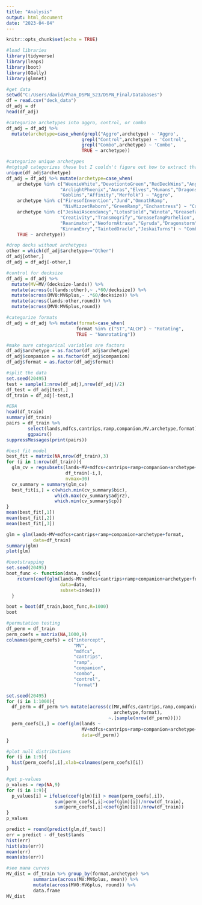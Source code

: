 ```yaml
---
title: "Analysis"
output: html_document
date: "2023-04-04"
---
```


```r
knitr::opts_chunk$set(echo = TRUE)
```


```r
#load libraries
library(tidyverse)
library(leaps)
library(boot)
library(GGally)
library(glmnet)

#get data
setwd("C:/Users/david/Phan_DSPN_S23/DSPN_Final/Databases")
df = read.csv("deck_data")
df_adj = df
head(df_adj)

#categorize archetypes into aggro, control, or combo
df_adj = df_adj %>%
  mutate(archetype=case_when(grepl("Aggro",archetype) ~ 'Aggro',
                            grepl("Control",archetype) ~ 'Control',
                            grepl("Combo",archetype) ~ 'Combo',
                            TRUE ~ archetype))

#categorize unique archetypes
#mtgtop8 categorizes these but I couldn't figure out how to extract that
unique(df_adj$archetype)
df_adj = df_adj %>% mutate(archetype=case_when(
    archetype %in% c("WeenieWhite","DevotiontoGreen","RedDeckWins","Angels",
                    "ArclightPhoenix","Auras","Elves","Humans","Dragons",
                    "Goblins","Affinity","Merfolk") ~ "Aggro",
    archetype %in% c("FiresofInvention","Jund","OmnathRamp",
                     "NivMizzetReborn","GreenRamp","Enchantress") ~ "Control",
    archetype %in% c("JeskaiAscendancy","LotusField","Winota","Greasefang",
                    "Creativity","Transmogrify","GreasefangParhelion",
                    "Reanimator","NeoformAtraxa","Gyruda","Dragonstorm",
                    "KinnanEmry","TaintedOracle","JeskaiTurns") ~ "Combo",
    TRUE ~ archetype))

#drop decks without archetypes
other = which(df_adj$archetype=="Other")
df_adj[other,]
df_adj = df_adj[-other,]

#control for decksize
df_adj = df_adj %>%
  mutate(MV=MV/(decksize-lands)) %>%
  mutate(across(c(lands:other),~ .*60/decksize)) %>%
  mutate(across(MV0:MV6plus,~ .*60/decksize)) %>%
  mutate(across(lands:other,round)) %>%
  mutate(across(MV0:MV6plus,round))

#categorize formats
df_adj = df_adj %>% mutate(format=case_when(
                          format %in% c("ST","ALCH") ~ "Rotating",
                          TRUE ~ "Nonrotating"))

#make sure categorical variables are factors
df_adj$archetype = as.factor(df_adj$archetype)
df_adj$companion = as.factor(df_adj$companion)
df_adj$format = as.factor(df_adj$format)

#split the data
set.seed(20495)
test = sample(1:nrow(df_adj),nrow(df_adj)/2)
df_test = df_adj[test,]
df_train = df_adj[-test,]
```

```r
#EDA
head(df_train)
summary(df_train)
pairs = df_train %>%
        select(lands,mdfcs,cantrips,ramp,companion,MV,archetype,format) %>%
        ggpairs()
suppressMessages(print(pairs))
```

```r
#best fit model
best_fit = matrix(NA,nrow(df_train),3)
for (i in 1:nrow(df_train)){
  glm_cv = regsubsets(lands~MV+mdfcs+cantrips+ramp+companion+archetype+format,
                      df_train[-i,],
                      nvmax=30)
  cv_summary = summary(glm_cv)
  best_fit[i,] = c(which.min(cv_summary$bic),
                  which.max(cv_summary$adjr2),
                  which.min(cv_summary$cp))
}
mean(best_fit[,1])
mean(best_fit[,2])
mean(best_fit[,3])

glm = glm(lands~MV+mdfcs+cantrips+ramp+companion+archetype+format,
          data=df_train)
summary(glm)
plot(glm)
```

```r
#bootstrapping
set.seed(20495)
boot_func <- function(data, index){  
    return(coef(glm(lands~MV+mdfcs+cantrips+ramp+companion+archetype+format,
                    data=data,
                    subset=index)))
  }

boot = boot(df_train,boot_func,R=1000)
boot
```

```r
#permutation testing
df_perm = df_train
perm_coefs = matrix(NA,1000,9)
colnames(perm_coefs) = c("intercept",
                         "MV",
                         "mdfcs",
                         "cantrips",
                         "ramp",
                         "companion",
                         "combo",
                         "control",
                         "format")

set.seed(20495)
for (i in 1:1000){
  df_perm = df_perm %>% mutate(across(c(MV,mdfcs,cantrips,ramp,companion,
                                        archetype,format),
                                      ~.[sample(nrow(df_perm))]))
  perm_coefs[i,] = coef(glm(lands ~
                            MV+mdfcs+cantrips+ramp+companion+archetype+format,
                            data=df_perm))
}

#plot null distributions
for (i in 1:9){
  hist(perm_coefs[,i],xlab=colnames(perm_coefs)[i])
}

#get p-values
p_values = rep(NA,9)
for (i in 1:9){
  p_values[i] = ifelse(coef(glm)[i] > mean(perm_coefs[,i]),
                  sum(perm_coefs[,i]>coef(glm)[i])/nrow(df_train),
                  sum(perm_coefs[,i]<coef(glm)[i])/nrow(df_train))
}
p_values
```

```r
predict = round(predict(glm,df_test))
err = predict - df_test$lands
hist(err)
hist(abs(err))
mean(err)
mean(abs(err))
```


```r
#see mana curves
MV_dist = df_train %>% group_by(format,archetype) %>%
          summarise(across(MV:MV6plus, mean)) %>%
          mutate(across(MV0:MV6plus, round)) %>%
          data.frame
MV_dist
```







